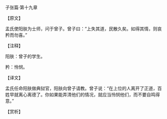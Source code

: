 

子张篇·第十九章

【原文】

孟氏使阳肤为士师，问于曾子。曾子曰：“上失其道，民散久矣。如得其情，则哀矜而勿喜。”

【注释】

阳肤：曾子的学生。

矜：怜悯。

【译文】

孟氏任命阳肤做典狱官，阳肤向曾子请教。曾子说：“在上位的人离开了正道，百姓早就离心离德了。你如果能弄清他们的情况，就应当怜悯他们，而不要自鸣得意。”

【赏析】


